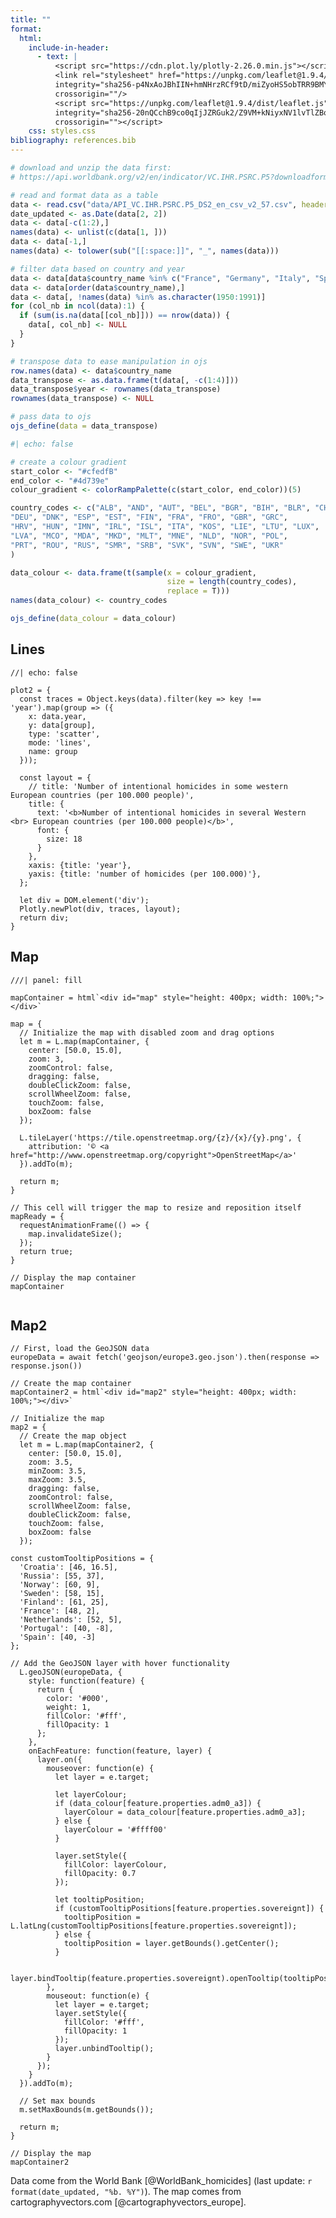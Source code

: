 ```yaml
---
title: ""
format: 
  html:
    include-in-header:
      - text: |
          <script src="https://cdn.plot.ly/plotly-2.26.0.min.js"></script>
          <link rel="stylesheet" href="https://unpkg.com/leaflet@1.9.4/dist/leaflet.css"
          integrity="sha256-p4NxAoJBhIIN+hmNHrzRCf9tD/miZyoHS5obTRR9BMY="
          crossorigin=""/>
          <script src="https://unpkg.com/leaflet@1.9.4/dist/leaflet.js"
          integrity="sha256-20nQCchB9co0qIjJZRGuk2/Z9VM+kNiyxNV1lvTlZBo="
          crossorigin=""></script>
    css: styles.css
bibliography: references.bib
---
```


```r

# download and unzip the data first:
# https://api.worldbank.org/v2/en/indicator/VC.IHR.PSRC.P5?downloadformat=csv

# read and format data as a table
data <- read.csv("data/API_VC.IHR.PSRC.P5_DS2_en_csv_v2_57.csv", header = FALSE, comment.char = "#")
date_updated <- as.Date(data[2, 2])
data <- data[-c(1:2),]
names(data) <- unlist(c(data[1, ]))
data <- data[-1,]
names(data) <- tolower(sub("[[:space:]]", "_", names(data)))

# filter data based on country and year
data <- data[data$country_name %in% c("France", "Germany", "Italy", "Spain", "United Kingdom"), ]
data <- data[order(data$country_name),]
data <- data[, !names(data) %in% as.character(1950:1991)]
for (col_nb in ncol(data):1) {
  if (sum(is.na(data[[col_nb]])) == nrow(data)) {
    data[, col_nb] <- NULL
  }
}

# transpose data to ease manipulation in ojs 
row.names(data) <- data$country_name
data_transpose <- as.data.frame(t(data[, -c(1:4)]))
data_transpose$year <- rownames(data_transpose)
rownames(data_transpose) <- NULL

# pass data to ojs
ojs_define(data = data_transpose)
```

```r
#| echo: false

# create a colour gradient
start_color <- "#cfedfB"
end_color <- "#4d739e"
colour_gradient <- colorRampPalette(c(start_color, end_color))(5)

country_codes <- c("ALB", "AND", "AUT", "BEL", "BGR", "BIH", "BLR", "CHE", "CZE", 
"DEU", "DNK", "ESP", "EST", "FIN", "FRA", "FRO", "GBR", "GRC", 
"HRV", "HUN", "IMN", "IRL", "ISL", "ITA", "KOS", "LIE", "LTU", "LUX", 
"LVA", "MCO", "MDA", "MKD", "MLT", "MNE", "NLD", "NOR", "POL", 
"PRT", "ROU", "RUS", "SMR", "SRB", "SVK", "SVN", "SWE", "UKR"
)

data_colour <- data.frame(t(sample(x = colour_gradient, 
                                   size = length(country_codes), 
                                   replace = T)))
names(data_colour) <- country_codes

ojs_define(data_colour = data_colour)
```

::: {.panel-tabset}

## Lines

```ojs
//| echo: false

plot2 = {
  const traces = Object.keys(data).filter(key => key !== 'year').map(group => ({
    x: data.year,
    y: data[group],
    type: 'scatter',
    mode: 'lines',
    name: group
  }));

  const layout = {
    // title: 'Number of intentional homicides in some western European countries (per 100.000 people)',
    title: {
      text: '<b>Number of intentional homicides in several Western <br> European countries (per 100.000 people)</b>',
      font: {
        size: 18
      }
    },
    xaxis: {title: 'year'},
    yaxis: {title: 'number of homicides (per 100.000)'},
  };

  let div = DOM.element('div');
  Plotly.newPlot(div, traces, layout);
  return div;
}
```

## Map

```ojs
///| panel: fill

mapContainer = html`<div id="map" style="height: 400px; width: 100%;"></div>`

map = {
  // Initialize the map with disabled zoom and drag options
  let m = L.map(mapContainer, {
    center: [50.0, 15.0],
    zoom: 3,
    zoomControl: false,
    dragging: false,
    doubleClickZoom: false,
    scrollWheelZoom: false,
    touchZoom: false,
    boxZoom: false
  });
  
  L.tileLayer('https://tile.openstreetmap.org/{z}/{x}/{y}.png', {
    attribution: '© <a href="http://www.openstreetmap.org/copyright">OpenStreetMap</a>'
  }).addTo(m);
  
  return m;
}

// This cell will trigger the map to resize and reposition itself
mapReady = {
  requestAnimationFrame(() => {
    map.invalidateSize();
  });
  return true;
}

// Display the map container
mapContainer


```

## Map2

```ojs
// First, load the GeoJSON data
europeData = await fetch('geojson/europe3.geo.json').then(response => response.json())

// Create the map container
mapContainer2 = html`<div id="map2" style="height: 400px; width: 100%;"></div>`

// Initialize the map
map2 = {
  // Create the map object
  let m = L.map(mapContainer2, {
    center: [50.0, 15.0],
    zoom: 3.5,
    minZoom: 3.5,
    maxZoom: 3.5,
    dragging: false,
    zoomControl: false,
    scrollWheelZoom: false,
    doubleClickZoom: false,
    touchZoom: false,
    boxZoom: false
  });
  
const customTooltipPositions = {
  'Croatia': [46, 16.5],
  'Russia': [55, 37],
  'Norway': [60, 9],
  'Sweden': [58, 15],
  'Finland': [61, 25],
  'France': [48, 2],
  'Netherlands': [52, 5],
  'Portugal': [40, -8],
  'Spain': [40, -3]
};

// Add the GeoJSON layer with hover functionality
  L.geoJSON(europeData, {
    style: function(feature) {
      return {
        color: '#000',
        weight: 1,
        fillColor: '#fff',
        fillOpacity: 1
      };
    },
    onEachFeature: function(feature, layer) {
      layer.on({
        mouseover: function(e) {
          let layer = e.target;
          
          let layerColour;
          if (data_colour[feature.properties.adm0_a3]) {
            layerColour = data_colour[feature.properties.adm0_a3];
          } else {
            layerColour = '#ffff00'
          }
          
          layer.setStyle({
            fillColor: layerColour,
            fillOpacity: 0.7
          });

          let tooltipPosition;
          if (customTooltipPositions[feature.properties.sovereignt]) {
            tooltipPosition = L.latLng(customTooltipPositions[feature.properties.sovereignt]);
          } else {
            tooltipPosition = layer.getBounds().getCenter();
          }
          
          layer.bindTooltip(feature.properties.sovereignt).openTooltip(tooltipPosition);
        },
        mouseout: function(e) {
          let layer = e.target;
          layer.setStyle({
            fillColor: '#fff',
            fillOpacity: 1
          });
          layer.unbindTooltip();
        }
      });
    }
  }).addTo(m);

  // Set max bounds
  m.setMaxBounds(m.getBounds());

  return m;
}

// Display the map
mapContainer2

```

:::

<script>
document.addEventListener('DOMContentLoaded', function() {
  // Select all tab links
  var tabLinks = document.querySelectorAll('a[data-bs-toggle="tab"]');
  
  // Add click event listener to each tab link
  tabLinks.forEach(function(tabLink) {
    tabLink.addEventListener('shown.bs.tab', function (event) {
      // Check if the map exists and has the invalidateSize method
      if (typeof map !== 'undefined' && typeof map.invalidateSize === 'function') {
        console.log("it works!");
        setTimeout(function() {
          map.invalidateSize();
        }, 100);
      }
    });
  });
});
</script>

Data come from the World Bank [@WorldBank_homicides] (last update: `r format(date_updated, "%b. %Y")`).
The map comes from cartographyvectors.com [@cartographyvectors_europe].

